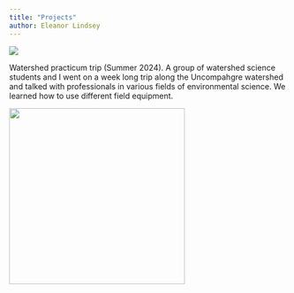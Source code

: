 ```yaml
---
title: "Projects"
author: Eleanor Lindsey
---
```


![](media/Watershed-Practicum Small.jpeg)

Watershed practicum trip (Summer 2024). A group of watershed science students and I went on a week long trip along the Uncompahgre watershed and talked with professionals in various fields of environmental science. We learned how to use different field equipment.

![](media/Wetland.jpeg){fig-align="right" width="318"}

